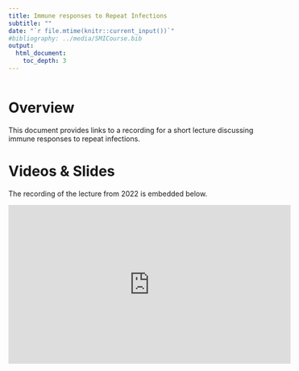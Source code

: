 ```yaml
---
title: Immune responses to Repeat Infections
subtitle: ""
date: "`r file.mtime(knitr::current_input())`"
#bibliography: ../media/SMICourse.bib
output: 
  html_document:
    toc_depth: 3
---
```


```r
 
```


# Overview
This document provides links to a recording for a short lecture discussing immune responses to repeat infections.



# Videos & Slides
The recording of the lecture from 2022 is embedded below. 

<p>
<iframe width="560" height="315" src="https://www.youtube.com/embed/8aVUkWkRESo" frameborder="0" allow="accelerometer; autoplay; encrypted-media; gyroscope; picture-in-picture" allowfullscreen></iframe>
</p>



